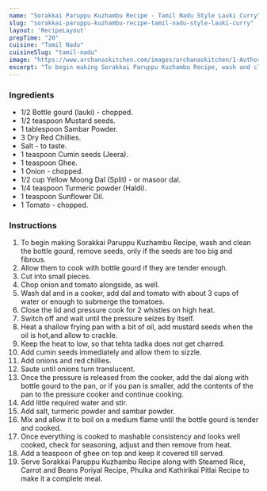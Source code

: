 ---
name: "Sorakkai Paruppu Kuzhambu Recipe - Tamil Nadu Style Lauki Curry"
slug: "sorakkai-paruppu-kuzhambu-recipe-tamil-nadu-style-lauki-curry"
layout: 'RecipeLayout'
prepTime: "20"
cuisine: "Tamil Nadu"
cuisineSlug: "tamil-nadu"
image: "https://www.archanaskitchen.com/images/archanaskitchen/1-Author/swathynandhini/Sorekkai_paruppu_kuzhambu.jpg"
excerpt: "To begin making Sorakkai Paruppu Kuzhambu Recipe, wash and clean the bottle gourd, remove seeds, only if the seeds are too big and fibrous"
---

### Ingredients

- 1/2 Bottle gourd (lauki) - chopped.
- 1/2 teaspoon Mustard seeds.
- 1 tablespoon Sambar Powder.
- 3 Dry Red Chillies.
- Salt - to taste.
- 1 teaspoon Cumin seeds (Jeera).
- 1 teaspoon Ghee.
- 1 Onion - chopped.
- 1/2 cup Yellow Moong Dal (Split) - or masoor dal.
- 1/4 teaspoon Turmeric powder (Haldi).
- 1 teaspoon Sunflower Oil.
- 1 Tomato - chopped.

### Instructions

1. To begin making Sorakkai Paruppu Kuzhambu Recipe, wash and clean the bottle gourd, remove seeds, only if the seeds are too big and fibrous.
1. Allow them to cook with bottle gourd if they are tender enough.
1. Cut into small pieces.
1. Chop onion and tomato alongside, as well.
1. Wash dal and in a cooker, add dal and tomato with about 3 cups of water or enough to submerge the tomatoes.
1. Close the lid and pressure cook for 2 whistles on high heat.
1. Switch off and wait until the pressure seizes by itself.
1. Heat a shallow frying pan with a bit of oil, add mustard seeds when the oil is hot,and allow to crackle.
1. Keep the heat to low, so that tehta tadka does not get charred.
1. Add cumin seeds immediately and allow them to sizzle.
1. Add onions and red chillies.
1. Saute until onions turn translucent.
1. Once the pressure is released from the cooker, add the dal along with bottle gourd to the pan, or if you pan is smaller, add the contents of the pan to the pressure cooker and continue cooking.
1. Add little required water and stir.
1. Add salt, turmeric powder and sambar powder.
1. Mix and allow it to boil on a medium flame until the bottle gourd is tender and cooked.
1. Once everything is cooked to mashable consistency and looks well cooked, check for seasoning, adjust and then remove from heat.
1. Add a teaspoon of ghee on top and keep it covered till served.
1. Serve Sorakkai Paruppu Kuzhambu Recipe along with Steamed Rice, Carrot and Beans Poriyal Recipe, Phulka and Kathirikai Pitlai Recipe to make it a complete meal.
